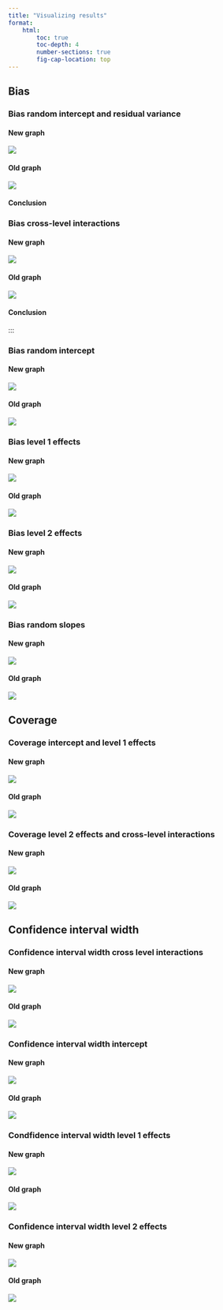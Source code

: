 ```yaml
---
title: "Visualizing results"
format: 
    html:
        toc: true
        toc-depth: 4
        number-sections: true
        fig-cap-location: top
---
```


## Bias 

### Bias random intercept and residual variance

::: {.column-screen-left}
#### New graph
![](bias2.png)
:::

::: {.column-screen-left}
#### Old graph
![](old_graphs/bias2.png)
:::
#### Conclusion 

### Bias cross-level interactions 
#### New graph
::: {.column-screen-left}
![](biascrosslevel.png)
:::
#### Old graph
::: {.column-screen-left}
![](old_graphs/biascrosslevel.png)
:::
#### Conclusion

:::

### Bias random intercept 
#### New graph
::: {.column-screen-left}

![](biasintercept.png)

:::

#### Old graph

::: {.column-screen-left}

![](old_graphs/biasintercept.png)

:::

### Bias level 1 effects 
#### New graph
::: {.column-screen-left}

![](biaslevel1.png)

:::

#### Old graph

::: {.column-screen-left}

![](old_graphs/biaslevel1.png)

:::

### Bias level 2 effects 
#### New graph
::: {.column-screen-left}

![](biaslevel2.png)

:::

#### Old graph

::: {.column-screen-left}

![](old_graphs/biaslevel2.png)

:::

### Bias random slopes 
#### New graph
::: {.column-screen-left}

![](biasrandom.png)

:::

#### Old graph

::: {.column-screen-left}

![](old_graphs/biasrandom.png)

:::

## Coverage

### Coverage intercept and level 1 effects 
#### New graph
::: {.column-screen-left}

![](coveragelevel1.png)

:::

#### Old graph
::: {.column-screen-left}

![](old_graphs/coveragelevel1.png)

:::

### Coverage level 2 effects and cross-level interactions 
#### New graph
::: {.column-screen-left}

![](coveragelevel2.png)

:::

#### Old graph

::: {.column-screen-left}

![](old_graphs/coveragelevel2.png)

:::

## Confidence interval width

### Confidence interval width cross level interactions 
#### New graph
::: {.column-screen-left}

![](ciwcrosslevel.png)

:::

#### Old graph

::: {.column-screen-left}

![](old_graphs/ciwcrosslevel.png)

:::

### Confidence interval width intercept 
#### New graph
::: {.column-screen-left}

![](ciwintercept.png)

:::

#### Old graph

::: {.column-screen-left}

![](old_graphs/ciwintercept.png)

:::

### Condfidence interval width level 1 effects 
#### New graph
::: {.column-screen-left}

![](ciwlevel1.png)

:::

#### Old graph

::: {.column-screen-left}

![](old_graphs/ciwlevel1.png)

:::

### Confidence interval width level 2 effects 
#### New graph
::: {.column-screen-left}

![](ciwlevel2.png)

:::

#### Old graph

::: {.column-screen-left}

![](old_graphs/ciwlevel2.png)

:::